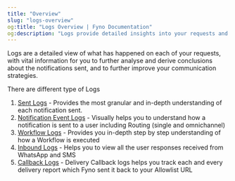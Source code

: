 ```yaml
---
title: "Overview"
slug: "logs-overview"
og:title: "Logs Overview | Fyno Documentation"
og:description: "Logs provide detailed insights into your requests and notifications, helping you analyze and improve communication strategies through various types such as Sent Logs, Notification Event Logs, Workflow Logs, Inbound Logs, and Callback Logs."
---
```


Logs are a detailed view of what has happened on each of your requests, with vital information for you to further analyse and derive conclusions about the notifications sent, and to further improve your communication strategies.

There are different type of Logs

1. [Sent Logs](./sent-logs) - Provides the most granular and in-depth understanding of each notification sent.
2. [Notification Event Logs](./event-logs) - Visually helps you to understand how a notification is sent to a user including Routing (single and omnichannel)
3. [Workflow Logs](./workflow-logs) - Provides you in-depth step by step understanding of how a Workflow is executed
4. [Inbound Logs](./inbound-logs) - Helps you to view all the user responses received from WhatsApp and SMS
5. [Callback Logs](./delivery-callback-logs) - Delivery Callback logs helps you track each and every delivery report which Fyno sent it back to your Allowlist URL
